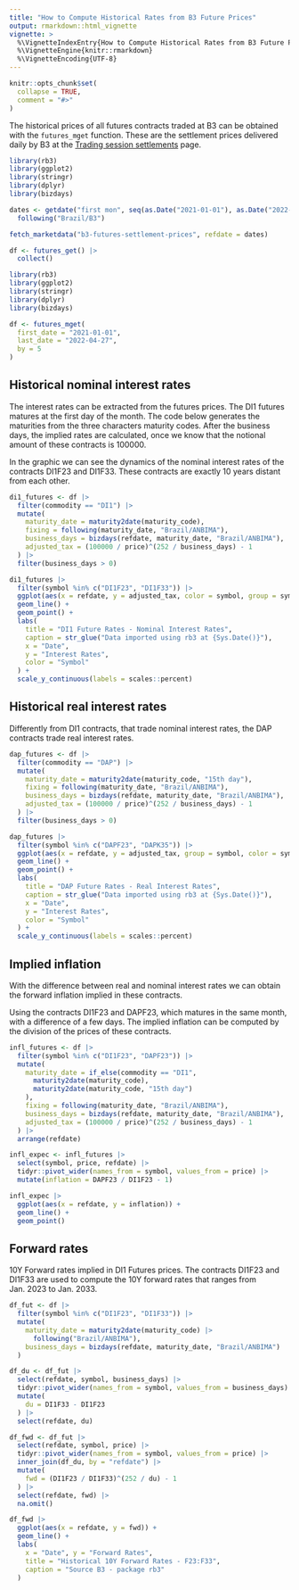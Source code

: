 ```yaml
---
title: "How to Compute Historical Rates from B3 Future Prices"
output: rmarkdown::html_vignette
vignette: >
  %\VignetteIndexEntry{How to Compute Historical Rates from B3 Future Prices}
  %\VignetteEngine{knitr::rmarkdown}
  %\VignetteEncoding{UTF-8}
---
```


```r
knitr::opts_chunk$set(
  collapse = TRUE,
  comment = "#>"
)
```

[ajustes]: <https://www.b3.com.br/en_us/market-data-and-indices/data-services/market-data/historical-data/derivatives/trading-session-settlements/> "Trading session settlements"

The historical prices of all futures contracts traded at B3 can be obtained with
the `futures_mget` function.
These are the settlement prices delivered daily by B3 at the
[Trading session settlements][ajustes] page.

```r
library(rb3)
library(ggplot2)
library(stringr)
library(dplyr)
library(bizdays)

dates <- getdate("first mon", seq(as.Date("2021-01-01"), as.Date("2022-12-24"), by = 7), "actual") |>
  following("Brazil/B3")

fetch_marketdata("b3-futures-settlement-prices", refdate = dates)

df <- futures_get() |>
  collect()
```

```r
library(rb3)
library(ggplot2)
library(stringr)
library(dplyr)
library(bizdays)

df <- futures_mget(
  first_date = "2021-01-01",
  last_date = "2022-04-27",
  by = 5
)
```


## Historical nominal interest rates

The interest rates can be extracted from the futures prices.
The DI1 futures matures at the first day of the month.
The code below generates the maturities from the three characters maturity
codes.
After the business days, the implied rates are calculated,
once we know that the notional amount of these contracts is 100000.

In the graphic we can see the dynamics of the nominal interest rates 
of the contracts DI1F23 and DI1F33.
These contracts are exactly 10 years distant from each other.

```r
di1_futures <- df |>
  filter(commodity == "DI1") |>
  mutate(
    maturity_date = maturity2date(maturity_code),
    fixing = following(maturity_date, "Brazil/ANBIMA"),
    business_days = bizdays(refdate, maturity_date, "Brazil/ANBIMA"),
    adjusted_tax = (100000 / price)^(252 / business_days) - 1
  ) |>
  filter(business_days > 0)

di1_futures |>
  filter(symbol %in% c("DI1F23", "DI1F33")) |>
  ggplot(aes(x = refdate, y = adjusted_tax, color = symbol, group = symbol)) +
  geom_line() +
  geom_point() +
  labs(
    title = "DI1 Future Rates - Nominal Interest Rates",
    caption = str_glue("Data imported using rb3 at {Sys.Date()}"),
    x = "Date",
    y = "Interest Rates",
    color = "Symbol"
  ) +
  scale_y_continuous(labels = scales::percent)
```


## Historical real interest rates

Differently from DI1 contracts, that trade nominal interest rates, the DAP
contracts trade real interest rates.

```r
dap_futures <- df |>
  filter(commodity == "DAP") |>
  mutate(
    maturity_date = maturity2date(maturity_code, "15th day"),
    fixing = following(maturity_date, "Brazil/ANBIMA"),
    business_days = bizdays(refdate, maturity_date, "Brazil/ANBIMA"),
    adjusted_tax = (100000 / price)^(252 / business_days) - 1
  ) |>
  filter(business_days > 0)

dap_futures |>
  filter(symbol %in% c("DAPF23", "DAPK35")) |>
  ggplot(aes(x = refdate, y = adjusted_tax, group = symbol, color = symbol)) +
  geom_line() +
  geom_point() +
  labs(
    title = "DAP Future Rates - Real Interest Rates",
    caption = str_glue("Data imported using rb3 at {Sys.Date()}"),
    x = "Date",
    y = "Interest Rates",
    color = "Symbol"
  ) +
  scale_y_continuous(labels = scales::percent)
```

## Implied inflation

With the difference between real and nominal interest rates we can obtain the
forward inflation implied in these contracts.

Using the contracts DI1F23 and DAPF23, which matures in the same month, with a
difference of a few days.
The implied inflation can be computed by the division of the prices of these
contracts.

```r
infl_futures <- df |>
  filter(symbol %in% c("DI1F23", "DAPF23")) |>
  mutate(
    maturity_date = if_else(commodity == "DI1",
      maturity2date(maturity_code),
      maturity2date(maturity_code, "15th day")
    ),
    fixing = following(maturity_date, "Brazil/ANBIMA"),
    business_days = bizdays(refdate, maturity_date, "Brazil/ANBIMA"),
    adjusted_tax = (100000 / price)^(252 / business_days) - 1
  ) |>
  arrange(refdate)

infl_expec <- infl_futures |>
  select(symbol, price, refdate) |>
  tidyr::pivot_wider(names_from = symbol, values_from = price) |>
  mutate(inflation = DAPF23 / DI1F23 - 1)

infl_expec |>
  ggplot(aes(x = refdate, y = inflation)) +
  geom_line() +
  geom_point()
```


## Forward rates

10Y Forward rates implied in DI1 Futures prices.
The contracts DI1F23 and DI1F33 are used to compute the 10Y forward rates that
ranges from Jan. 2023 to Jan. 2033.

```r
df_fut <- df |>
  filter(symbol %in% c("DI1F23", "DI1F33")) |>
  mutate(
    maturity_date = maturity2date(maturity_code) |>
      following("Brazil/ANBIMA"),
    business_days = bizdays(refdate, maturity_date, "Brazil/ANBIMA")
  )

df_du <- df_fut |>
  select(refdate, symbol, business_days) |>
  tidyr::pivot_wider(names_from = symbol, values_from = business_days) |>
  mutate(
    du = DI1F33 - DI1F23
  ) |>
  select(refdate, du)

df_fwd <- df_fut |>
  select(refdate, symbol, price) |>
  tidyr::pivot_wider(names_from = symbol, values_from = price) |>
  inner_join(df_du, by = "refdate") |>
  mutate(
    fwd = (DI1F23 / DI1F33)^(252 / du) - 1
  ) |>
  select(refdate, fwd) |>
  na.omit()
```

```r
df_fwd |>
  ggplot(aes(x = refdate, y = fwd)) +
  geom_line() +
  labs(
    x = "Date", y = "Forward Rates",
    title = "Historical 10Y Forward Rates - F23:F33",
    caption = "Source B3 - package rb3"
  )
```

